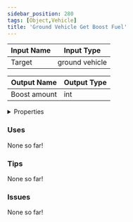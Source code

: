 ```yaml
---
sidebar_position: 280
tags: [Object,Vehicle]
title: 'Ground Vehicle Get Boost Fuel'
---
```






<DocusaurusSvg />

| Input Name | Input Type |
|-----------|-----------|
| Target | ground vehicle |

| Output Name | Output Type |
|-----------|-----------|
| Boost amount | int |


<details>
  <summary>Properties</summary>
  <div>
    <div>
    <table>
      <thead>
        <tr>
          <th>Is beta required?</th>
          <th>No</th>
        </tr>
        <tr>
          <th>Is this chip a trolling risk?</th>
          <th>No</th>
        </tr>
        <tr>
          <th>Is this chip a role assignment risk?</th>
          <th>No</th>
        </tr>
        <tr>
          <th>Chip UUID</th>
          <th>76d46244-7b8e-43de-bd8c-55375411ffe1</th>
        </tr>
        <tr>
          <th>Room availability</th>
          <th>Available everywhere</th>
        </tr>
      </thead>
    </table>
    </div>
  </div>
</details>

### Uses

None so far!

### Tips

None so far!

### Issues

None so far!